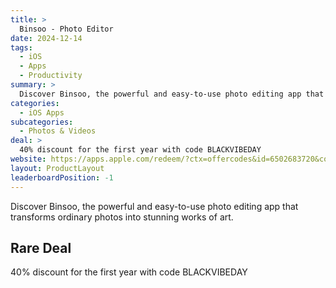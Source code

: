 ```yaml
---
title: >
  Binsoo - Photo Editor
date: 2024-12-14
tags:
  - iOS
  - Apps
  - Productivity
summary: >
  Discover Binsoo, the powerful and easy-to-use photo editing app that transforms ordinary photos into stunning works of art.
categories:
  - iOS Apps
subcategories:
  - Photos & Videos
deal: >
  40% discount for the first year with code BLACKVIBEDAY
website: https://apps.apple.com/redeem/?ctx=offercodes&id=6502683720&code=BLACKVIBEDAY
layout: ProductLayout
leaderboardPosition: -1
---
```

Discover Binsoo, the powerful and easy-to-use photo editing app that transforms ordinary photos into stunning works of art.

## Rare Deal

40% discount for the first year with code BLACKVIBEDAY
